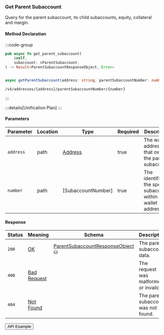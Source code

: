 
### Get Parent Subaccount

Query for the parent subaccount, its child subaccounts, equity, collateral and margin.

#### Method Declaration

:::code-group

```rust [Rust]
pub async fn get_parent_subaccount(
    &self,
    subaccount: &ParentSubaccount,
) -> Result<ParentSubaccountResponseObject, Error>
```

```python [Python]

```

```typescript [TypeScript]
async getParentSubaccount(address: string, parentSubaccountNumber: number): Promise<Data>
```

```url [API]
/v4/addresses/{address}/parentSubaccountNumber/{number}
```

:::

:::details[Unification Plan]
:::

#### Parameters

| Parameter | Location  | Type                  | Required  | Description                                                           |
| --------- | --------- | --------------------- | --------- | --------------------------------------------------------------------- |
| `address` | path      | [Address]             | true      | The wallet address that owns the parent subaccount.                   |
| `number`  | path      | [SubaccountNumber]    | true      | The identifier for the specific subaccount within the wallet address. |

#### Response

| Status | Meaning       | Schema                             | Description                            |
| ------ | ------------- | ---------------------------------- | -------------------------------------- |
| `200`  | [OK]          | [ParentSubaccountResponseObject] ⛁ | The parent subaccount data.            |
| `400`  | [Bad Request] |                                    | The request was malformed or invalid.  |
| `404`  | [Not Found]   |                                    | The parent subaccount was not found.   |

<Button href="https://indexer.v4testnet.dydx.exchange/v4/addresses/dydx14zzueazeh0hj67cghhf9jypslcf9sh2n5k6art/parentSubaccountNumber/0">API Example</Button>

[Address]: /types/address
[u32]: /types/u32
[ParentSubaccountResponseObject]: /types/parent_subaccount_response_object
[Bad Request]: /types/bad-request
[Not Found]: /types/not-found
[OK]: /types/ok